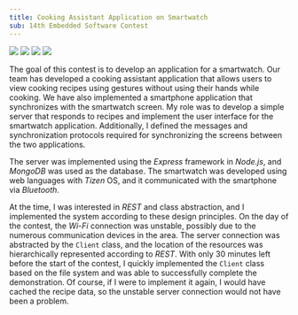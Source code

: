 ```yaml
---
title: Cooking Assistant Application on Smartwatch 
sub: 14th Embedded Software Contest
---
```


<div className="grid grid-cols-2 sm:grid-cols-4 gap-2">
	<Image src={capture1} caption="Main Page" />
	<Image src={capture2} caption="Start cooking" />
	<Image src={capture3} caption="Step Description" />
	<Image src={capture4} caption="Tiemr Feature" />
</div>

The goal of this contest is to develop an application for a smartwatch.
Our team has developed a cooking assistant application that allows users to view cooking recipes using gestures without using their hands while cooking.
We have also implemented a smartphone application that synchronizes with the smartwatch screen.
My role was to develop a simple server that responds to recipes and implement the user interface for the smartwatch application.
Additionally, I defined the messages and synchronization protocols required for synchronizing the screens between the two applications.

The server was implemented using the *Express* framework in *Node.js*, and *MongoDB* was used as the database.
The smartwatch was developed using web languages with *Tizen* OS, and it communicated with the smartphone via *Bluetooth*.

At the time, I was interested in *REST* and class abstraction, and I implemented the system according to these design principles.
On the day of the contest, the *Wi-Fi* connection was unstable, possibly due to the numerous communication devices in the area.
The server connection was abstracted by the `Client` class, and the location of the resources was hierarchically represented according to *REST*.
With only 30 minutes left before the start of the contest, I quickly implemented the `Client` class based on the file system and was able to successfully complete the demonstration.
Of course, if I were to implement it again, I would have cached the recipe data, so the unstable server connection would not have been a problem.


